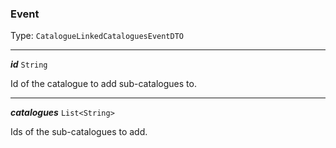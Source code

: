 


### Event

Type: `CatalogueLinkedCataloguesEventDTO`

---

***id*** `String`

Id of the catalogue to add sub-catalogues to.



---

***catalogues*** `List<String>`

Ids of the sub-catalogues to add.


